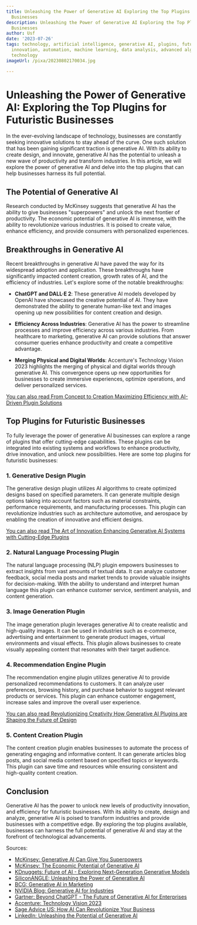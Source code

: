 ```yaml
---
title: Unleashing the Power of Generative AI Exploring the Top Plugins for Futuristic
  Businesses
description: Unleashing the Power of Generative AI Exploring the Top Plugins for Futuristic
  Businesses
author: Usf
date: '2023-07-26'
tags: technology, artificial intelligence, generative AI, plugins, futuristic businesses,
  innovation, automation, machine learning, data analysis, advanced algorithms, cutting-edge
  technology
imageUrl: /pixa/20230802170034.jpg

---
```

# Unleashing the Power of Generative AI: Exploring the Top Plugins for Futuristic Businesses

In the ever-evolving landscape of technology, businesses are constantly seeking  innovative solutions to stay ahead of the curve. One such  solution that has been gaining significant traction is generative AI. With its ability to create design, and innovate, generative AI has the potential to unleash a new wave of productivity and transform industries. In this article, we will explore  the power of generative AI and delve into the top plugins that can help businesses harness its full potential.

## The Potential of Generative AI

Research conducted by McKinsey suggests that generative AI has the ability to  give businesses "superpowers" and unlock the next  frontier of productivity. The economic potential of generative AI is immense, with the ability to revolutionize various industries. It is poised to create value, enhance efficiency, and  provide consumers with  personalized experiences.

## Breakthroughs in Generative AI

Recent breakthroughs in generative AI have paved the  way  for its widespread adoption and application. These breakthroughs have significantly impacted content creation, growth rates of AI, and  the  efficiency of industries.  Let's explore some of the notable breakthroughs:

- **ChatGPT and DALL·E 2**: These generative AI models developed by  OpenAI have showcased the creative potential  of  AI. They have demonstrated the ability to generate human-like text and images opening up new possibilities for content creation and  design.

- **Efficiency Across Industries**: Generative AI has the power to streamline processes and improve efficiency across various industries. From healthcare  to marketing, generative AI  can provide solutions that answer consumer  queries enhance productivity and create a competitive advantage.

- **Merging Physical and Digital Worlds**: Accenture's Technology Vision 2023  highlights the merging of physical and digital worlds  through generative  AI. This convergence opens up new opportunities for businesses to create immersive experiences, optimize operations, and deliver personalized services.

[You can also read From Concept to Creation Maximizing Efficiency with AI-Driven Plugin Solutions](From%20Concept%20to%20Creation%20Maximizing%20Efficiency%20with%20AI-Driven%20Plugin%20Solutions)


##  Top Plugins for Futuristic Businesses

To fully leverage the  power  of generative AI businesses can explore a range of plugins that  offer cutting-edge  capabilities.  These plugins can be  integrated into existing systems and workflows  to enhance productivity, drive innovation, and unlock new  possibilities. Here are some top plugins for  futuristic businesses:

### 1. **Generative Design Plugin**

The generative design plugin utilizes  AI algorithms to create optimized designs based on specified parameters.  It can generate multiple design options taking into account factors  such as material constraints, performance  requirements, and manufacturing processes. This plugin can  revolutionize industries such as architecture  automotive, and aerospace by enabling the creation of innovative and efficient designs.

[You  can also read The Art  of Innovation Enhancing Generative AI Systems with Cutting-Edge Plugins](The%20Art%20of%20Innovation%20Enhancing%20Generative%20AI%20Systems%20with%20Cutting-Edge%20Plugins)


### 2. **Natural Language Processing Plugin**

The natural  language  processing (NLP) plugin empowers businesses to extract insights from vast amounts of  textual  data. It can analyze customer feedback, social media posts and market trends  to provide valuable insights for decision-making. With the ability to understand  and interpret human language this plugin can enhance customer service, sentiment analysis, and content generation.

### 3. **Image Generation Plugin**

The image generation  plugin leverages generative AI to create realistic and  high-quality images. It can be used in industries such as e-commerce, advertising and entertainment to generate product images, virtual environments and visual effects. This plugin allows businesses to create  visually  appealing content that resonates with their target audience.

### 4. **Recommendation Engine Plugin**

The recommendation engine  plugin utilizes generative AI to provide personalized recommendations  to customers. It  can analyze user preferences, browsing history,  and purchase behavior to suggest relevant products or services. This plugin can enhance  customer engagement, increase sales and  improve the overall user experience.

[You can also read Revolutionizing Creativity How Generative AI Plugins are Shaping the Future of Design](Revolutionizing%20Creativity%20How%20Generative%20AI%20Plugins%20are%20Shaping%20the%20Future%20of%20Design)


### 5.  **Content  Creation Plugin**

The content creation plugin enables businesses to automate  the process  of generating engaging and informative content. It can generate  articles blog posts, and social  media content based on specified topics or  keywords. This plugin can save time and resources while ensuring consistent and high-quality content creation.

## Conclusion

Generative AI has the power to unlock new levels of productivity innovation, and efficiency for futuristic businesses. With its ability to create, design and  analyze, generative AI  is poised to transform  industries and provide businesses with a competitive edge.  By exploring the top plugins  available,  businesses can harness the  full potential  of generative AI and stay at the forefront of technological advancements.

Sources:
- [McKinsey: Generative AI Can Give  You Superpowers](https://www.mckinsey.com/about-us/new-at-mckinsey-blog/generative-ai-can-give-you-superpowers-new-mckinsey-research-finds)
- [McKinsey: The Economic Potential of Generative AI](https://www.mckinsey.com/capabilities/mckinsey-digital/our-insights/the-economic-potential-of-generative-ai-the-next-productivity-frontier)
- [KDnuggets: Future of AI - Exploring Next-Generation Generative Models](https://www.kdnuggets.com/2023/05/future-ai-exploring-next-generation-generative-models.html)
- [SiliconANGLE: Unleashing  the Power of Generative  AI](https://siliconangle.com/2023/05/23/unleashing-power-generative-ai-create-value-enterprise-isc23/)
- [BCG: Generative AI in Marketing](https://www.bcg.com/publications/2023/generative-ai-in-marketing)
- [NVIDIA Blog: Generative AI for Industries](https://blogs.nvidia.com/blog/2023/07/13/generative-ai-for-industries/)
- [Gartner: Beyond ChatGPT - The Future of Generative AI for Enterprises](https://www.gartner.com/en/articles/beyond-chatgpt-the-future-of-generative-ai-for-enterprises)
- [Accenture: Technology Vision 2023](https://newsroom.accenture.com/news/accenture-technology-vision-2023-generative-ai-to-usher-in-a-bold-new-future-for-business-merging-physical-and-digital-worlds.htm)
-  [Sage  Advice US: How AI Can Revolutionize Your Business](https://www.sage.com/en-us/blog/how-ai-can-revolutionize-your-business-and-unleash-hidden-potential/)
-  [LinkedIn:  Unleashing the Potential of Generative AI](https://www.linkedin.com/pulse/unleashing-potential-generative-ai-revolutionizing-business-chauhan)